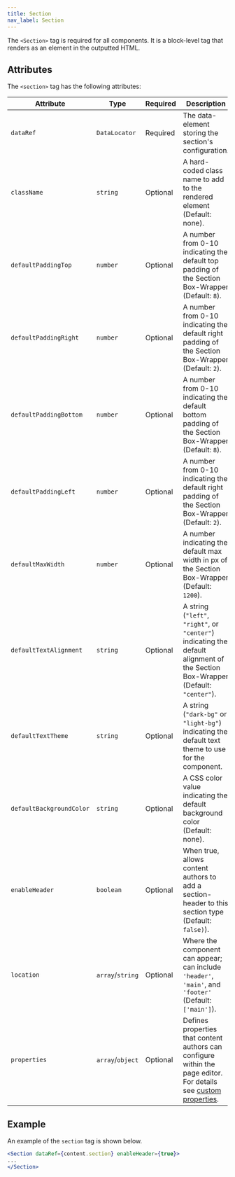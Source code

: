 ```yaml
---
title: Section
nav_label: Section
---
```


The `<Section>` tag is required for all components. It is a block-level tag that renders as an element in the outputted HTML.

## Attributes

The `<section>` tag has the following attributes:

| Attribute | Type | Required | Description |
| --- | --- | --- | --- |
| `dataRef` | `DataLocator` | Required | The data-element storing the section's configuration. |
| `className` | `string` | Optional | A hard-coded class name to add to the rendered element (Default: none). |
| `defaultPaddingTop` | `number` | Optional | A number from 0-10 indicating the default top padding of the Section Box-Wrapper (Default: `8`). |
| `defaultPaddingRight` | `number` | Optional | A number from 0-10 indicating the default right padding of the Section Box-Wrapper (Default: `2`). |
| `defaultPaddingBottom` | `number` | Optional | A number from 0-10 indicating the default bottom padding of the Section Box-Wrapper (Default: `8`). |
| `defaultPaddingLeft` | `number` | Optional | A number from 0-10 indicating the default right padding of the Section Box-Wrapper (Default: `2`). |
| `defaultMaxWidth` | `number` | Optional | A number indicating the default max width in px of the Section Box-Wrapper (Default: `1200`). |
| `defaultTextAlignment` | `string` | Optional | A string (`"left"`, `"right"`, or `"center"`) indicating the default alignment of the Section Box-Wrapper (Default: `"center"`). |
| `defaultTextTheme` | `string` | Optional | A string (`"dark-bg"` or `"light-bg"`) indicating the default text theme to use for the component. |
| `defaultBackgroundColor` | `string` | Optional | A CSS color value indicating the default background color (Default: none). |
| `enableHeader` | `boolean` | Optional | When true, allows content authors to add a section-header to this section type (Default: `false)`). |
| `location` | `array`/`string` | Optional | Where the component can appear; can include `'header'`, `'main'`, and `'footer'` (Default: `['main']`). |
| `properties` | `array`/`object` | Optional | Defines properties that content authors can configure within the page editor. For details see [custom properties](/docs/studio/developers/features/properties). |

## Example

An example of the `section` tag is shown below.

```jsx
<Section dataRef={content.section} enableHeader={true}>
...
</Section>
```
